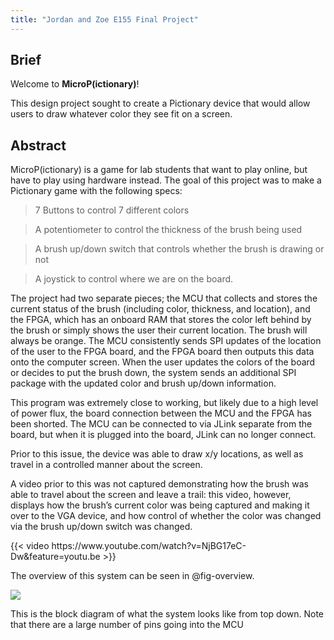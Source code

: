 ```yaml
---
title: "Jordan and Zoe E155 Final Project"
---
```


## Brief

Welcome to **MicroP(ictionary)**!

This design project sought to create a Pictionary device that would allow users to draw whatever color they see fit on a screen.

## Abstract

MicroP(ictionary) is a game for lab students that want to play online, but have to play using hardware instead. The goal of this project was to make a Pictionary game with the following specs:

> 7 Buttons to control 7 different colors

> A potentiometer to control the thickness of the brush being used

> A brush up/down switch that controls whether the brush is drawing or not

> A joystick to control where we are on the board.

The project had two separate pieces; the MCU that collects and stores the current status of the brush (including color, thickness, and location), and the FPGA, which has an onboard RAM that stores the color left behind by the brush or simply shows the user their current location. The brush will always be orange. The MCU consistently sends SPI updates of the location of the user to the FPGA board, and the FPGA board then outputs this data onto the computer screen. When the user updates the colors of the board or decides to put the brush down, the system sends an additional SPI package with the updated color and brush up/down information.

This program was extremely close to working, but likely due to a high level of power flux, the board connection between the MCU and the FPGA has been shorted. The MCU can be connected to via JLink separate from the board, but when it is plugged into the board, JLink can no longer connect.

Prior to this issue, the device was able to draw x/y locations, as well as travel in a controlled manner about the screen.

A video prior to this was not captured demonstrating how the brush was able to travel about the screen and leave a trail: this video, however, displays how the brush's current color was being captured and making it over to the VGA device, and how control of whether the color was changed via the brush up/down switch was changed.

{{< video https://www.youtube.com/watch?v=NjBG17eC-Dw&feature=youtu.be >}}

The overview of this system can be seen in @fig-overview.

:::{#fig-overview}
![](images/block_digaram.png)

This is the block diagram of what the system looks like from top down. Note that there are a large number of pins going into the MCU
:::


